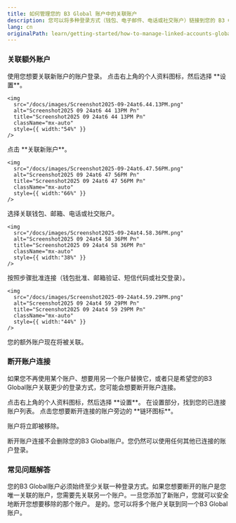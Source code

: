 ```yaml
---
title: 如何管理您的 B3 Global 账户中的关联账户
description: 您可以将多种登录方式（钱包、电子邮件、电话或社交账户）链接到您的 B3 Global 账户以增加灵活性，并且可以随时断开连接。
lang: cn
originalPath: learn/getting-started/how-to-manage-linked-accounts-global-account.mdx
---
```

### 关联额外账户

<Steps>
  <Step title="登录">
    使用您想要关联新账户的账户登录。
  </Step>
  <Step title="打开设置">
    点击右上角的个人资料图标，然后选择 **设置**。

    <img
      src="/docs/images/Screenshot2025-09-24at6.44.13PM.png"
      alt="Screenshot2025 09 24at6 44 13PM Pn"
      title="Screenshot2025 09 24at6 44 13PM Pn"
      className="mx-auto"
      style={{ width:"54%" }}
    />
  </Step>
  <Step title="关联新账户">
    点击 **关联新账户**。

    <img
      src="/docs/images/Screenshot2025-09-24at6.47.56PM.png"
      alt="Screenshot2025 09 24at6 47 56PM Pn"
      title="Screenshot2025 09 24at6 47 56PM Pn"
      className="mx-auto"
      style={{ width:"66%" }}
    />
  </Step>
  <Step title="选择账户类型">
    选择关联钱包、邮箱、电话或社交账户。

    <img
      src="/docs/images/Screenshot2025-09-24at4.58.36PM.png"
      alt="Screenshot2025 09 24at4 58 36PM Pn"
      title="Screenshot2025 09 24at4 58 36PM Pn"
      className="mx-auto"
      style={{ width:"38%" }}
    />
  </Step>
  <Step title="授权连接">
    按照步骤批准连接（钱包批准、邮箱验证、短信代码或社交登录）。

    <img
      src="/docs/images/Screenshot2025-09-24at4.59.29PM.png"
      alt="Screenshot2025 09 24at4 59 29PM Pn"
      title="Screenshot2025 09 24at4 59 29PM Pn"
      className="mx-auto"
      style={{ width:"44%" }}
    />
  </Step>
</Steps>

您的额外账户现在将被关联。

### 断开账户连接

如果您不再使用某个账户、想要用另一个账户替换它，或者只是希望您的B3 Global账户关联更少的登录方式，您可能会想要断开账户连接。

<Steps>
  <Step title="打开设置">
    点击右上角的个人资料图标，然后选择 **设置**。
  </Step>
  <Step title="查找已连接的账户">
    在设置部分，找到您的已连接账户列表。
  </Step>
  <Step title="断开账户连接">
    点击您想要断开连接的账户旁边的 **链环图标**。
  </Step>
</Steps>

账户将立即被移除。

<Note>
  断开账户连接不会删除您的B3 Global账户。您仍然可以使用任何其他已连接的账户登录。
</Note>


### 常见问题解答

<Accordion title="为什么我不能解除账户链接？">
  您的B3 Global账户必须始终至少关联一种登录方式。如果您想要断开的账户是您唯一关联的账户，您需要先关联另一个账户。一旦您添加了新账户，您就可以安全地断开您想要移除的那个账户。
</Accordion>

<Accordion title="我可以关联多个账户吗？">
  是的。您可以将多个账户关联到同一个B3 Global账户。
</Accordion>
